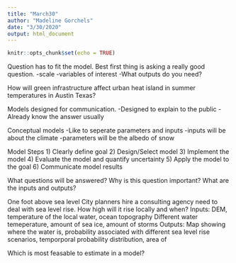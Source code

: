 ```yaml
---
title: "March30"
author: "Madeline Gorchels"
date: "3/30/2020"
output: html_document
---
```


```r
knitr::opts_chunk$set(echo = TRUE)
```

Question has to fit the model. Best first thing is asking a really good question. 
-scale
-variables of interest
-What outputs do you need?

How will green infrastructure affect urban heat island in summer temperatures in Austin Texas?

Models designed for communication. 
-Designed to explain to the public
-Already know the answer usually

Conceptual models
-Like to seperate parameters and inputs
-inputs will be about the climate
-parameters will be the albedo of snow

Model Steps
1) Clearly define goal 
2) Design/Select model
3) Implement the model
4) Evaluate the model and quantify uncertainty
5) Apply the model to the goal
6) Communicate model results

What questions will be answered? Why is this question important? What are the inputs and outputs?

One foot above sea level 
City planners hire a consulting agency need to deal with sea level rise. How high will it rise locally and when?
Inputs: DEM, temperature of the local water, ocean topography
Different water temeperature, amount of sea ice, amount of storms
Outputs: Map showing where the water is, probability associated with different sea level rise scenarios, temporporal probability distribution, area of 

Which is most feasable to estimate in a model?













